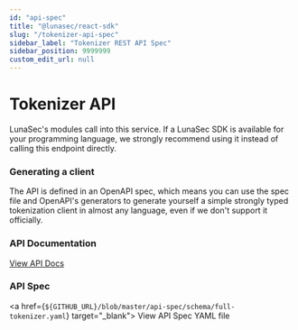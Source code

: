 ```yaml
---
id: "api-spec"
title: "@lunasec/react-sdk"
slug: "/tokenizer-api-spec"
sidebar_label: "Tokenizer REST API Spec"
sidebar_position: 9999999
custom_edit_url: null
---
```



# Tokenizer API

LunaSec's modules call into this service.  If a LunaSec SDK is available for your programming language, we strongly recommend using it instead of calling this endpoint directly.

### Generating a client

The API is defined in an OpenAPI spec,  which means you can use the spec file and OpenAPI's generators to generate yourself a simple strongly typed tokenization client in almost any language,
even if we don't support it officially.

### API Documentation
<a
    href="/tokenizer-api-spec-static"
    target="_blank">
    View API Docs
</a>

### API Spec
<a
    href={`${GITHUB_URL}/blob/master/api-spec/schema/full-tokenizer.yaml`}
    target="_blank">
    View API Spec YAML file
</a>